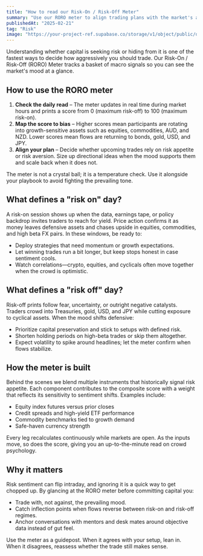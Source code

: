 ```yaml
---
title: "How to read our Risk-On / Risk-Off Meter"
summary: "Use our RORO meter to align trading plans with the market's appetite for risk."
publishedAt: "2025-02-21"
tag: "Risk"
image: "https://your-project-ref.supabase.co/storage/v1/object/public/dynamic-portfolio/images/projects/risk-meter/cover-01.jpg"
---
```


Understanding whether capital is seeking risk or hiding from it is one of the fastest ways to decide how aggressively you should trade. Our Risk-On / Risk-Off (RORO) Meter tracks a basket of macro signals so you can see the market's mood at a glance.

## How to use the RORO meter

1. **Check the daily read** – The meter updates in real time during market hours and prints a score from 0 (maximum risk-off) to 100 (maximum risk-on).
2. **Map the score to bias** – Higher scores mean participants are rotating into growth-sensitive assets such as equities, commodities, AUD, and NZD. Lower scores mean flows are returning to bonds, gold, USD, and JPY.
3. **Align your plan** – Decide whether upcoming trades rely on risk appetite or risk aversion. Size up directional ideas when the mood supports them and scale back when it does not.

The meter is not a crystal ball; it is a temperature check. Use it alongside your playbook to avoid fighting the prevailing tone.

## What defines a "risk on" day?

A risk-on session shows up when the data, earnings tape, or policy backdrop invites traders to reach for yield. Price action confirms it as money leaves defensive assets and chases upside in equities, commodities, and high beta FX pairs. In these windows, be ready to:

- Deploy strategies that need momentum or growth expectations.
- Let winning trades run a bit longer, but keep stops honest in case sentiment cools.
- Watch correlations—crypto, equities, and cyclicals often move together when the crowd is optimistic.

## What defines a "risk off" day?

Risk-off prints follow fear, uncertainty, or outright negative catalysts. Traders crowd into Treasuries, gold, USD, and JPY while cutting exposure to cyclical assets. When the mood shifts defensive:

- Prioritize capital preservation and stick to setups with defined risk.
- Shorten holding periods on high-beta trades or skip them altogether.
- Expect volatility to spike around headlines; let the meter confirm when flows stabilize.

## How the meter is built

Behind the scenes we blend multiple instruments that historically signal risk appetite. Each component contributes to the composite score with a weight that reflects its sensitivity to sentiment shifts. Examples include:

- Equity index futures versus prior closes
- Credit spreads and high-yield ETF performance
- Commodity benchmarks tied to growth demand
- Safe-haven currency strength

Every leg recalculates continuously while markets are open. As the inputs move, so does the score, giving you an up-to-the-minute read on crowd psychology.

## Why it matters

Risk sentiment can flip intraday, and ignoring it is a quick way to get chopped up. By glancing at the RORO meter before committing capital you:

- Trade with, not against, the prevailing mood.
- Catch inflection points when flows reverse between risk-on and risk-off regimes.
- Anchor conversations with mentors and desk mates around objective data instead of gut feel.

Use the meter as a guidepost. When it agrees with your setup, lean in. When it disagrees, reassess whether the trade still makes sense.
